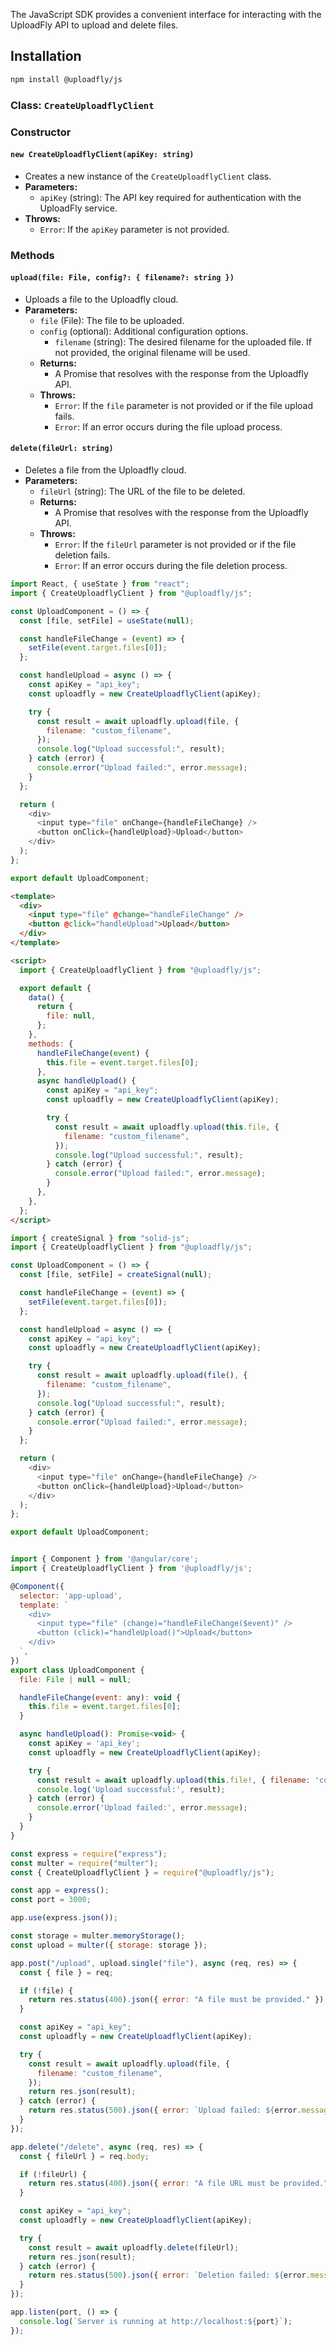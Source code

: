 The JavaScript SDK provides a convenient interface for interacting with the UploadFly API to upload and delete files.

## Installation

```bash
npm install @uploadfly/js
```

### Class: `CreateUploadflyClient`

### Constructor

#### `new CreateUploadflyClient(apiKey: string)`

- Creates a new instance of the `CreateUploadflyClient` class.
- **Parameters:**
  - `apiKey` (string): The API key required for authentication with the UploadFly service.
- **Throws:**
  - `Error`: If the `apiKey` parameter is not provided.

### Methods

#### `upload(file: File, config?: { filename?: string })`

- Uploads a file to the Uploadfly cloud.
- **Parameters:**
  - `file` (File): The file to be uploaded.
  - `config` (optional): Additional configuration options.
    - `filename` (string): The desired filename for the uploaded file. If not provided, the original filename will be used.
  - **Returns:**
    - A Promise that resolves with the response from the Uploadfly API.
  - **Throws:**
    - `Error`: If the `file` parameter is not provided or if the file upload fails.
    - `Error`: If an error occurs during the file upload process.

#### `delete(fileUrl: string)`

- Deletes a file from the Uploadfly cloud.
- **Parameters:**
  - `fileUrl` (string): The URL of the file to be deleted.
  - **Returns:**
    - A Promise that resolves with the response from the Uploadfly API.
  - **Throws:**
    - `Error`: If the `fileUrl` parameter is not provided or if the file deletion fails.
    - `Error`: If an error occurs during the file deletion process.

<RequestExample>

```javascript React
import React, { useState } from "react";
import { CreateUploadflyClient } from "@uploadfly/js";

const UploadComponent = () => {
  const [file, setFile] = useState(null);

  const handleFileChange = (event) => {
    setFile(event.target.files[0]);
  };

  const handleUpload = async () => {
    const apiKey = "api_key";
    const uploadfly = new CreateUploadflyClient(apiKey);

    try {
      const result = await uploadfly.upload(file, {
        filename: "custom_filename",
      });
      console.log("Upload successful:", result);
    } catch (error) {
      console.error("Upload failed:", error.message);
    }
  };

  return (
    <div>
      <input type="file" onChange={handleFileChange} />
      <button onClick={handleUpload}>Upload</button>
    </div>
  );
};

export default UploadComponent;
```

```html Vue
<template>
  <div>
    <input type="file" @change="handleFileChange" />
    <button @click="handleUpload">Upload</button>
  </div>
</template>

<script>
  import { CreateUploadflyClient } from "@uploadfly/js";

  export default {
    data() {
      return {
        file: null,
      };
    },
    methods: {
      handleFileChange(event) {
        this.file = event.target.files[0];
      },
      async handleUpload() {
        const apiKey = "api_key";
        const uploadfly = new CreateUploadflyClient(apiKey);

        try {
          const result = await uploadfly.upload(this.file, {
            filename: "custom_filename",
          });
          console.log("Upload successful:", result);
        } catch (error) {
          console.error("Upload failed:", error.message);
        }
      },
    },
  };
</script>
```

```javascript Solid
import { createSignal } from "solid-js";
import { CreateUploadflyClient } from "@uploadfly/js";

const UploadComponent = () => {
  const [file, setFile] = createSignal(null);

  const handleFileChange = (event) => {
    setFile(event.target.files[0]);
  };

  const handleUpload = async () => {
    const apiKey = "api_key";
    const uploadfly = new CreateUploadflyClient(apiKey);

    try {
      const result = await uploadfly.upload(file(), {
        filename: "custom_filename",
      });
      console.log("Upload successful:", result);
    } catch (error) {
      console.error("Upload failed:", error.message);
    }
  };

  return (
    <div>
      <input type="file" onChange={handleFileChange} />
      <button onClick={handleUpload}>Upload</button>
    </div>
  );
};

export default UploadComponent;
```

```javascript Angular

import { Component } from '@angular/core';
import { CreateUploadflyClient } from '@uploadfly/js';

@Component({
  selector: 'app-upload',
  template: `
    <div>
      <input type="file" (change)="handleFileChange($event)" />
      <button (click)="handleUpload()">Upload</button>
    </div>
  `,
})
export class UploadComponent {
  file: File | null = null;

  handleFileChange(event: any): void {
    this.file = event.target.files[0];
  }

  async handleUpload(): Promise<void> {
    const apiKey = 'api_key';
    const uploadfly = new CreateUploadflyClient(apiKey);

    try {
      const result = await uploadfly.upload(this.file!, { filename: 'custom_filename' });
      console.log('Upload successful:', result);
    } catch (error) {
      console.error('Upload failed:', error.message);
    }
  }
}


```

```javascript Express
const express = require("express");
const multer = require("multer");
const { CreateUploadflyClient } = require("@uploadfly/js");

const app = express();
const port = 3000;

app.use(express.json());

const storage = multer.memoryStorage();
const upload = multer({ storage: storage });

app.post("/upload", upload.single("file"), async (req, res) => {
  const { file } = req;

  if (!file) {
    return res.status(400).json({ error: "A file must be provided." });
  }

  const apiKey = "api_key";
  const uploadfly = new CreateUploadflyClient(apiKey);

  try {
    const result = await uploadfly.upload(file, {
      filename: "custom_filename",
    });
    return res.json(result);
  } catch (error) {
    return res.status(500).json({ error: `Upload failed: ${error.message}` });
  }
});

app.delete("/delete", async (req, res) => {
  const { fileUrl } = req.body;

  if (!fileUrl) {
    return res.status(400).json({ error: "A file URL must be provided." });
  }

  const apiKey = "api_key";
  const uploadfly = new CreateUploadflyClient(apiKey);

  try {
    const result = await uploadfly.delete(fileUrl);
    return res.json(result);
  } catch (error) {
    return res.status(500).json({ error: `Deletion failed: ${error.message}` });
  }
});

app.listen(port, () => {
  console.log(`Server is running at http://localhost:${port}`);
});
```

</RequestExample>
